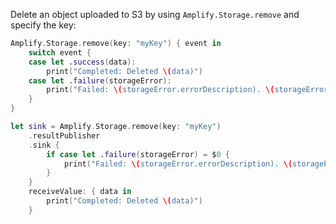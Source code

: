 Delete an object uploaded to S3 by using `Amplify.Storage.remove` and specify the key:

<BlockSwitcher>

<Block name="Listener (iOS 11+)">

```swift
Amplify.Storage.remove(key: "myKey") { event in
    switch event {
    case let .success(data):
        print("Completed: Deleted \(data)")
    case let .failure(storageError):
        print("Failed: \(storageError.errorDescription). \(storageError.recoverySuggestion)")
    }
}
```

</Block>

<Block name="Combine">

```swift
let sink = Amplify.Storage.remove(key: "myKey")
    .resultPublisher
    .sink {
        if case let .failure(storageError) = $0 {
            print("Failed: \(storageError.errorDescription). \(storageError.recoverySuggestion)")
        }
    }
    receiveValue: { data in
        print("Completed: Deleted \(data)")
    }
```

</Block>

</BlockSwitcher>
